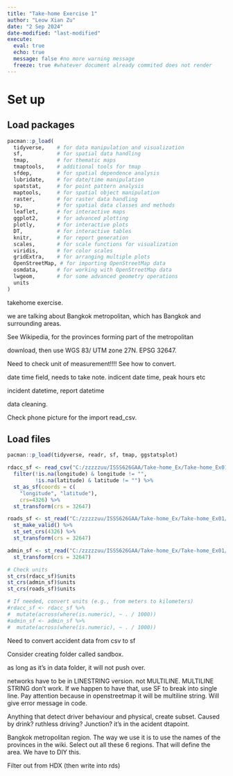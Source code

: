 ```yaml
---
title: "Take-home Exercise 1"
author: "Leow Xian Zu"
date: "2 Sep 2024"
date-modified: "last-modified"
execute:
  eval: true
  echo: true 
  message: false #no more warning message
  freeze: true #whatever document already commited does not render
---
```


# Set up

## Load packages

```r

pacman::p_load(
  tidyverse,    # for data manipulation and visualization
  sf,           # for spatial data handling
  tmap,         # for thematic maps
  tmaptools,    # additional tools for tmap
  sfdep,        # for spatial dependence analysis
  lubridate,    # for date/time manipulation
  spatstat,     # for point pattern analysis
  maptools,     # for spatial object manipulation
  raster,       # for raster data handling
  sp,           # for spatial data classes and methods
  leaflet,      # for interactive maps
  ggplot2,      # for advanced plotting
  plotly,       # for interactive plots
  DT,           # for interactive tables
  knitr,        # for report generation
  scales,       # for scale functions for visualization
  viridis,      # for color scales
  gridExtra,    # for arranging multiple plots
  OpenStreetMap, # for importing OpenStreetMap data
  osmdata,      # for working with OpenStreetMap data
  lwgeom,       # for some advanced geometry operations
  units
)
```

takehome exercise.

we are talking about Bangkok metropolitan, which has Bangkok and surrounding areas.

See Wikipedia, for the provinces forming part of the metropolitan

download, then use WGS 83/ UTM zone 27N. EPSG 32647.

Need to check unit of measurement!!!! See how to convert.

date time field, needs to take note. indicent date time, peak hours etc

incident datetime, report datetime

data cleaning.

Check phone picture for the import read_csv.

## Load files

```r
pacman::p_load(tidyverse, readr, sf, tmap, ggstatsplot)

rdacc_sf <- read_csv("C:/zzzzzuu/ISSS626GAA/Take-home_Ex/Take-home_Ex01/data/thai_road_accident_2019_2022.csv") %>%
  filter(!is.na(longitude) & longitude != "",
         !is.na(latitude) & latitude != "") %>%
  st_as_sf(coords = c(
    "longitude", "latitude"),
    crs=4326) %>%
  st_transform(crs = 32647)

roads_sf <- st_read("C:/zzzzzuu/ISSS626GAA/Take-home_Ex/Take-home_Ex01/data/hotosm_tha_roads_lines_shp.shp") %>%
  st_make_valid() %>%
  st_set_crs(4326) %>%
  st_transform(crs = 32647)
```

```r
admin_sf <- st_read("C:/zzzzzuu/ISSS626GAA/Take-home_Ex/Take-home_Ex01/data/tha_admbndp_admALL_rtsd_itos_20220121.shp") %>%
  st_transform(crs = 32647)
```

```r
# Check units
st_crs(rdacc_sf)$units
st_crs(admin_sf)$units
st_crs(roads_sf)$units

# If needed, convert units (e.g., from meters to kilometers)
#rdacc_sf <- rdacc_sf %>%
#  mutate(across(where(is.numeric), ~ . / 1000))
#admin_sf <- admin_sf %>%
#  mutate(across(where(is.numeric), ~ . / 1000))
```

Need to convert accident data from csv to sf

Consider creating folder called sandbox.

as long as it's in data folder, it will not push over.

networks have to be in LINESTRING version. not MULTILINE. MULTILINE STRING don't work. If we happen to have that, use SF to break into single line. Pay attention because in openstreetmap it will be multiline string. Will give error message in code.

Anything that detect driver behaviour and physical, create subset. Caused by drink? ruthless driving? Junction? it's in the acident dtapoint.

Bangkok metropolitan region. The way we use it is to use the names of the provinces in the wiki. Select out all these 6 regions. That will define the area. We have to DIY this.

Filter out from HDX (then write into rds)
